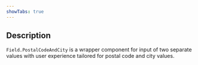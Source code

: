 ```yaml
---
showTabs: true
---
```


## Description

`Field.PostalCodeAndCity` is a wrapper component for input of two separate values with user experience tailored for postal code and city values.
